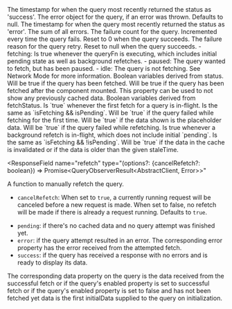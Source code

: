 <ResponseField name="dataUpdatedAt" type="number">
  The timestamp for when the query most recently returned the status as
  'success'.
</ResponseField>

<ResponseField name="error" type="null | Error">
  The error object for the query, if an error was thrown. Defaults to null.
</ResponseField>

<ResponseField name="errorUpdatedAt" type="number">
  The timestamp for when the query most recently returned the status as 'error'.
</ResponseField>

<ResponseField name="errorUpdateCount" type="number">
  The sum of all errors.
</ResponseField>

<ResponseField name="failureCount" type="number">
  The failure count for the query. Incremented every time the query fails. Reset
  to 0 when the query succeeds.
</ResponseField>

<ResponseField name="failureReason" type="null | Error">
  The failure reason for the query retry. Reset to null when the query succeeds.
</ResponseField>

<ResponseField name="fetchStatus" type="'fetching' | 'idle' | 'paused'">
  - fetching: Is true whenever the queryFn is executing, which includes initial
  pending state as well as background refetches. - paused: The query wanted to fetch,
  but has been paused. - idle: The query is not fetching. See Network Mode for
  more information.
</ResponseField>

<ResponseField name="isError / isPending / isSuccess" type="boolean">
  Boolean variables derived from status.
</ResponseField>

<ResponseField name="isFetched" type="boolean">
  Will be true if the query has been fetched.
</ResponseField>

<ResponseField name="isFetchedAfterMount" type="boolean">
  Will be true if the query has been fetched after the component mounted. This
  property can be used to not show any previously cached data.
</ResponseField>

<ResponseField name="isFetching / isPaused" type="boolean">
  Boolean variables derived from fetchStatus.
</ResponseField>

<ResponseField name="isLoading" type="boolean">
  Is `true` whenever the first fetch for a query is in-flight. Is the same as
  `isFetching && isPending`.
</ResponseField>

<ResponseField name="isLoadingError" type="boolean">
  Will be `true` if the query failed while fetching for the first time.
</ResponseField>

<ResponseField name="isPlaceholderData" type="boolean">
  Will be `true` if the data shown is the placeholder data.
</ResponseField>

<ResponseField name="isRefetchError" type="boolean">
  Will be `true` if the query failed while refetching.
</ResponseField>

<ResponseField name="isRefetching" type="boolean">
  Is true whenever a background refetch is in-flight, which does not include
  initial `pending`. Is the same as `isFetching && !isPending`.
</ResponseField>

<ResponseField name="isStale" type="boolean">
  Will be `true` if the data in the cache is invalidated or if the data is older
  than the given staleTime.
</ResponseField>

<ResponseField
  name="refetch"
  type="(options?: {cancelRefetch?: boolean}) => Promise<QueryObserverResult<AbstractClient, Error>>"
>
A function to manually refetch the query.

- `cancelRefetch`: When set to `true`, a
  currently running request will be canceled before a new request is made. When
  set to false, no refetch will be made if there is already a request running. Defaults to `true`.

</ResponseField>

<ResponseField name="status" type="'error' | 'pending' | 'success'">

- `pending`: if there's no cached data and no query attempt was finished yet.
- `error`: if the query attempt resulted in an error. The corresponding error
  property has the error received from the attempted fetch.
- `success`: if the query has received a response with no errors and is ready to display its data.

The corresponding data property on the query is the data received from the
successful fetch or if the query's enabled property is set to successful fetch
or if the query's enabled property is set to false and has not been fetched
yet data is the first initialData supplied to the query on initialization.

</ResponseField>
